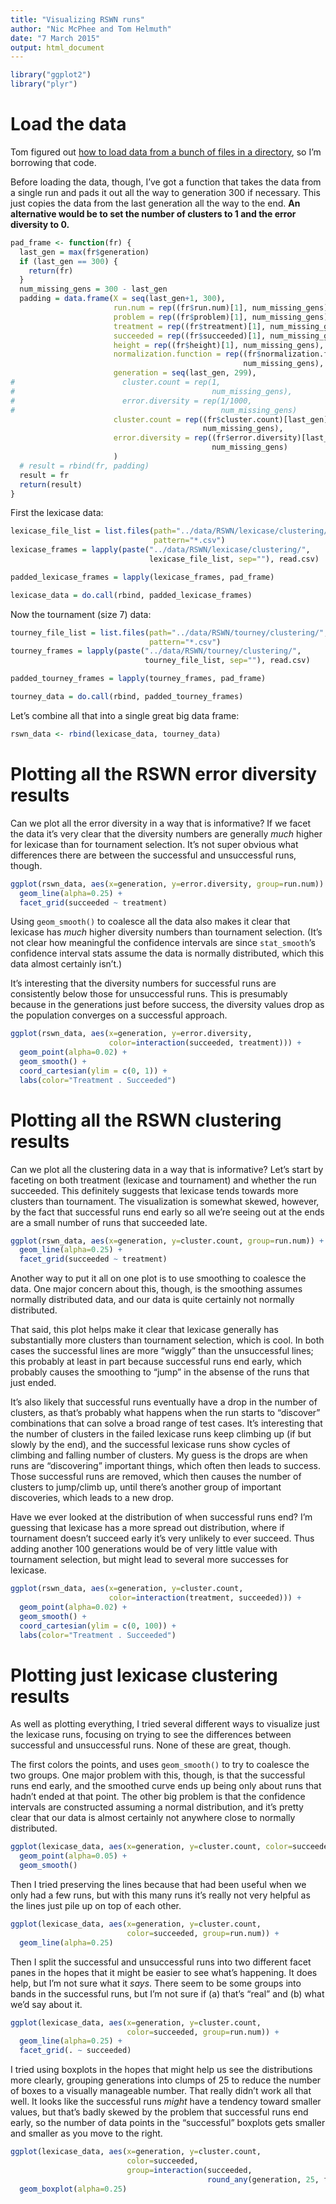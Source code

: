 ```yaml
---
title: "Visualizing RSWN runs"
author: "Nic McPhee and Tom Helmuth"
date: "7 March 2015"
output: html_document
---
```


```r
library("ggplot2")
library("plyr")
```

# Load the data

Tom figured out [how to load data from a bunch of files in a directory](http://rpubs.com/thelmuth/clustering_runs), so I'm borrowing that code.

Before loading the data, though, I've got a function that takes the data from a single run and pads it out all the way to generation 300 if necessary. This just copies the data from the last generation all the way to the end. **An alternative would be to set the number of clusters to 1 and the error diversity to 0.**

```r
pad_frame <- function(fr) {
  last_gen = max(fr$generation)
  if (last_gen == 300) {
    return(fr)
  }
  num_missing_gens = 300 - last_gen
  padding = data.frame(X = seq(last_gen+1, 300),
                       run.num = rep((fr$run.num)[1], num_missing_gens),
                       problem = rep((fr$problem)[1], num_missing_gens),
                       treatment = rep((fr$treatment)[1], num_missing_gens),
                       succeeded = rep((fr$succeeded)[1], num_missing_gens),
                       height = rep((fr$height)[1], num_missing_gens),
                       normalization.function = rep((fr$normalization.function)[1], 
                                                    num_missing_gens),
                       generation = seq(last_gen, 299),
#                        cluster.count = rep(1,
#                                            num_missing_gens),
#                        error.diversity = rep(1/1000,
#                                              num_missing_gens)
                       cluster.count = rep((fr$cluster.count)[last_gen],
                                           num_missing_gens),
                       error.diversity = rep((fr$error.diversity)[last_gen],
                                             num_missing_gens)
                       )
  # result = rbind(fr, padding)
  result = fr
  return(result)
}
```

First the lexicase data:

```r
lexicase_file_list = list.files(path="../data/RSWN/lexicase/clustering/", 
                                pattern="*.csv")
lexicase_frames = lapply(paste("../data/RSWN/lexicase/clustering/", 
                               lexicase_file_list, sep=""), read.csv)

padded_lexicase_frames = lapply(lexicase_frames, pad_frame)

lexicase_data = do.call(rbind, padded_lexicase_frames)
```

Now the tournament (size 7) data:

```r
tourney_file_list = list.files(path="../data/RSWN/tourney/clustering/", 
                               pattern="*.csv")
tourney_frames = lapply(paste("../data/RSWN/tourney/clustering/", 
                              tourney_file_list, sep=""), read.csv)

padded_tourney_frames = lapply(tourney_frames, pad_frame)

tourney_data = do.call(rbind, padded_tourney_frames)
```

Let's combine all that into a single great big data frame:

```r
rswn_data <- rbind(lexicase_data, tourney_data)
```

# Plotting all the RSWN error diversity results

Can we plot all the error diversity in a way that is informative? If we facet the data it's very clear that the diversity numbers are generally _much_ higher for lexicase than for tournament selection. It's not super obvious what differences there are between the successful and unsuccessful runs, though.

```r
ggplot(rswn_data, aes(x=generation, y=error.diversity, group=run.num)) +
  geom_line(alpha=0.25) +
  facet_grid(succeeded ~ treatment)
```

Using `geom_smooth()` to coalesce all the data also makes it clear that lexicase has _much_ higher diversity numbers than tournament selection. (It's not clear how meaningful the confidence intervals are since `stat_smooth`'s confidence interval stats assume the data is normally distributed, which this data almost certainly isn't.)

It's interesting that the diversity numbers for successful runs are consistently below those for unsuccessful runs. This is presumably because in the generations just before success, the diversity values drop as the population converges on a successful approach.

```r
ggplot(rswn_data, aes(x=generation, y=error.diversity,
                      color=interaction(succeeded, treatment))) +
  geom_point(alpha=0.02) +
  geom_smooth() +
  coord_cartesian(ylim = c(0, 1)) +
  labs(color="Treatment . Succeeded")
```

# Plotting all the RSWN clustering results

Can we plot all the clustering data in a way that is informative? Let's start by faceting on both treatment (lexicase and tournament) and whether the run succeeded. This definitely suggests that lexicase tends towards more clusters than tournament. The visualization is somewhat skewed, however, by the fact that successful runs end early so all we're seeing out at the ends are a small number of runs that succeeded late.

```r
ggplot(rswn_data, aes(x=generation, y=cluster.count, group=run.num)) +
  geom_line(alpha=0.25) +
  facet_grid(succeeded ~ treatment)
```

Another way to put it all on one plot is to use smoothing to coalesce the data. One major concern about this, though, is the smoothing assumes normally distributed data, and our data is quite certainly not normally distributed.

That said, this plot helps make it clear that lexicase generally has substantially more clusters than tournament selection, which is cool. In both cases the successful lines are more "wiggly" than the unsuccessful lines; this probably at least in part because successful runs end early, which probably causes the smoothing to "jump" in the absense of the runs that just ended. 

It's also likely that successful runs eventually have a drop in the number of clusters, as that's probably what happens when the run starts to "discover" combinations that can solve a broad range of test cases. It's interesting that the number of clusters in the failed lexicase runs keep climbing up (if but slowly by the end), and the successful lexicase runs show cycles of climbing and falling number of clusters. My guess is the drops are when runs are "discovering" important things, which often then leads to success. Those successful runs are removed, which then causes the number of clusters to jump/climb up, until there's another group of important discoveries, which leads to a new drop.

Have we ever looked at the distribution of when successful runs end? I'm guessing that lexicase has a more spread out distribution, where if tournament doesn't succeed early it's very unlikely to ever succeed. Thus adding another 100 generations would be of very little value with tournament selection, but might lead to several more successes for lexicase.

```r
ggplot(rswn_data, aes(x=generation, y=cluster.count,
                      color=interaction(treatment, succeeded))) +
  geom_point(alpha=0.02) +
  geom_smooth() +
  coord_cartesian(ylim = c(0, 100)) +
  labs(color="Treatment . Succeeded")
```

# Plotting just lexicase clustering results

As well as plotting everything, I tried several different ways to visualize just the lexicase runs, focusing on trying to see the differences between successful and unsuccessful runs. None of these are great, though.

The first colors the points, and uses `geom_smooth()` to try to coalesce the two groups. One major problem with this, though, is that the successful runs end early, and the smoothed curve ends up being only about runs that hadn't ended at that point. The other big problem is that the confidence intervals are constructed assuming a normal distribution, and it's pretty clear that our data is almost certainly not anywhere close to normally distributed.

```r
ggplot(lexicase_data, aes(x=generation, y=cluster.count, color=succeeded)) +
  geom_point(alpha=0.05) +
  geom_smooth()
```

Then I tried preserving the lines because that had been useful when we only had a few runs, but with this many runs it's really not very helpful as the lines just pile up on top of each other.

```r
ggplot(lexicase_data, aes(x=generation, y=cluster.count, 
                          color=succeeded, group=run.num)) +
  geom_line(alpha=0.25)
```

Then I split the successful and unsuccessful runs into two different facet panes in the hopes that it might be easier to see what's happening. It does help, but I'm not sure what it _says_. There seem to be some groups into bands in the successful runs, but I'm not sure if (a) that's "real" and (b) what we'd say about it.

```r
ggplot(lexicase_data, aes(x=generation, y=cluster.count, 
                          color=succeeded, group=run.num)) +
  geom_line(alpha=0.25) +
  facet_grid(. ~ succeeded)
```

I tried using boxplots in the hopes that might help us see the distributions more clearly, grouping generations into clumps of 25 to reduce the number of boxes to a visually manageable number. That really didn't work all that well. It looks like the successful runs _might_ have a tendency toward smaller values, but that's badly skewed by the problem that successful runs end early, so the number of data points in the "successful" boxplots gets smaller and smaller as you move to the right.

```r
ggplot(lexicase_data, aes(x=generation, y=cluster.count,
                          color=succeeded, 
                          group=interaction(succeeded, 
                                            round_any(generation, 25, floor)))) +
  geom_boxplot(alpha=0.25)
```
